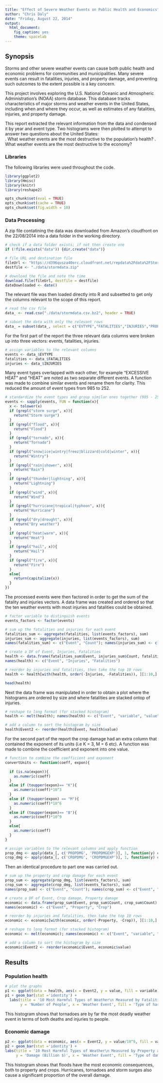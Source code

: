 ```yaml
---
title: "Effect of Severe Weather Events on Public Health and Economics"
author: "Chris Daly"
date: "Friday, August 22, 2014"
output:
  html_document:
    fig_caption: yes
    theme: spacelab
---
```

## Synopsis
Storms and other severe weather events can cause both public health and economic problems for communities and municipalities. Many severe events can result in fatalities, injuries, and property damage, and preventing such outcomes to the extent possible is a key concern.

This project involves exploring the U.S. National Oceanic and Atmospheric Administration's (NOAA) storm database. This database tracks characteristics of major storms and weather events in the United States, including when and where they occur, as well as estimates of any fatalities, injuries, and property damage.

This report extracted the relevant information from the data and condensed it by year and event type. Two histograms were then plotted to attempt to answer two questions about the United States:  
. What weather events are the most destructive to the population's health?
. What weather events are the most destructive to the economy?

### Libraries
The following libraries were used throughout the code.
```r
library(ggplot2)
library(Hmisc)
library(knitr)
library(reshape2)

opts_chunk$set(eval = TRUE)
opts_chunk$set(cache = TRUE)
opts_chunk$set(fig.width = 10)
```

### Data Processing
A zip file contatining the data was downloaded from Amazon's cloudfront on the 22/08/2014 into a data folder in the working directory.

```r
# check if a data folder exists; if not then create one
if (!file.exists("data")) {dir.create("data")}

# file URL and destination file
fileUrl <- "https://d396qusza40orc.cloudfront.net/repdata%2Fdata%2FStormData.csv.bz2"
destfile <- "./data/stormdata.zip"

# download the file and note the time
download.file(fileUrl, destfile = destfile)
dateDownloaded <- date()
```

The relevant file was then loaded directly into R and subsetted to get only the columns relevant to the scope of this report.

```r
# read the csv file
data_ <- read.csv("./data/stormdata.csv.bz2", header = TRUE)

# subset the data with only the relevant rows
data_ = subset(data_, select = c("EVTYPE","FATALITIES","INJURIES","PROPDMG", "PROPDMGEXP", "CROPDMG", "CROPDMGEXP"))
```


For the first part of the report the three relevant data columns were broken up into three vectors: events, fatalities, injuries. 

```r
# assign variables to the relevant columns
events <- data_$EVTYPE
fatalities <- data_$FATALITIES
injuries <- data_$INJURIES
```

Many event types overlapped with each other, for example "EXCESSIVE HEAT" and "HEAT" are noted as two separate different events. A function was made to combine similar events and rename them for clarity. This reduced the amount of event types from 985 to 252.

```r
# standardize the event types and group similar ones together (985 - 252 factors)
events <- sapply(events, FUN = function(x){
  x <- tolower(x)
  if (grepl("storm surge", x)){
    return("Storm surge")
  }
  if (grepl("flood", x)){
    return("Flood")
  }
  if (grepl("tornado", x)){
    return("Tornado")
  }
  if (grepl("snow|ice|wintry|freez|blizzard|cold|winter", x)){
    return("Wintry")
  }
  if (grepl("rain|shower", x)){
    return("Rain")
  }
  if (grepl("thunder|lightning", x)){
    return("Lightning")
  } 
  if (grepl("wind", x)){
    return("Wind")
  } 
  if (grepl("hurricane|tropical|typhoon", x)){
    return("Hurricane")
  }
  if (grepl("dry|drought", x)){
    return("Dry weather")
  }
  if (grepl("heat|warm", x)){
    return("Heat")
  }
  if (grepl("hail", x)){
    return("Hail")
  }
  if (grepl("fire", x)){
    return("Fire")
  }
  else{
    return(capitalize(x))
  }
})
```

The processed events were then factored in order to get the sum of the fatality and injuries vectors. A data frame was created and ordered so that the ten weather events with most injuries and fatalities could be obtained.

```r
# factor variable to distinguish events
events_factors <- factor(events)

# sum up the fatalities and injuries for each event
fatalities_sum <- aggregate(fatalities, list(events_factors), sum)
injuries_sum <- aggregate(injuries, list(events_factors), sum)
names(fatalities_sum) <- c("Event", "Count"); names(injuries_sum) <- c("Event", "Count")

# create a DF of Event, Injuries, Fatalities
health <- data.frame(fatalities_sum$Event, injuries_sum$Count, fatalities_sum$Count)
names(health) <- c("Event", "Injuries", "Fatalities")

# reorder by injuries and fatalities, then take the top 10 rows
health <- health[with(health, order(-Injuries, -Fatalities)), ][1:10,]

head(health)
```

Next the data frame was manipulated in order to obtain a plot where the histograms are ordered by size and where fatalities are stacked ontop of injuries.

```r
# reshape to long format (for stacked histogram)
health <- melt(health); names(health) <- c("Event", "variable", "value")

# add a column to sort the histogram by size
health$Event2 <- reorder(health$Event, health$value)
```

For the second part of the report the crop damage had an extra column that contained the exponent of its units (i.e K = 3, M = 6 etc). A function was made to combine the coefficient and exponent into one value.

```r
# function to combine the coefficient and exponent
convertUnits <- function(coeff, expon){
  
  if (is.na(expon)){
    as.numeric(coeff)
  }
  else if (toupper(expon)== "K"){
    as.numeric(coeff)*10^3
  }
  else if (toupper(expon) == "M"){
    as.numeric(coeff)*10^6
  }
  else if (toupper(expon)== "B"){
    as.numeric(coeff)*10^9
  }
  else{
    as.numeric(coeff)
  }
}

# assign variables to the relevant columns and apply function
prop_dmg <- apply(data_[, c('PROPDMG', 'PROPDMGEXP')], 1, function(y) convertUnits(y['PROPDMG'], y['PROPDMGEXP']))
crop_dmg <- apply(data_[, c('CROPDMG', 'CROPDMGEXP')], 1, function(y) convertUnits(y['CROPDMG'], y['CROPDMGEXP']))
```

Then an identical procedure to part one was carried out.
```r
# sum up the property and crop damage for each event
prop_sum <- aggregate(prop_dmg, list(events_factors), sum)
crop_sum <- aggregate(crop_dmg, list(events_factors), sum)
names(prop_sum) <- c("Event", "Count"); names(crop_sum) <- c("Event", "Count")

# create a DF of Event, Crop damage, Property damage
economic <- data.frame(prop_sum$Event, prop_sum$Count, crop_sum$Count)
names(economic) <- c("Event", "Property", "Crop")

# reorder by injuries and fatalities, then take the top 10 rows
economic <- economic[with(economic, order(-Property, -Crop)), ][1:10,]

# reshape to long format (for stacked histogram)
economic <- melt(economic); names(economic) <- c("Event", "variable", "value")

# add a column to sort the histogram by size
economic$Event2 <- reorder(economic$Event, economic$value)

```

## Results

### Population health
```r
# plot the graphs
p1 <- ggplot(data = health, aes(x = Event2, y = value, fill = variable))
p1 + geom_bar(stat ='identity') + 
  labs(title = '10 Most Harmful Types of Weather\n Measured by Fatalities & Injuries 1950 - 2011',
       y = 'Number of People', x = 'Weather Event', fill = 'Type of harm')

```
This histogram shows that tornadoes are by far the most deadly weather event in terms of both deaths and injuries to people.

### Economic damage
```r
p2 <- ggplot(data = economic, aes(x = Event2, y = value/10^9, fill = variable))
p2 + geom_bar(stat ='identity') + 
labs(title = '10 Most Harmful Types of Weather\n Measured by Property and Crop Damage 1950 - 2011', 
     y = 'Damage (Billion $)', x = 'Weather Event', fill = 'Type of damage') 
```
This histogram shows that floods have the most economic consequences, both to property and crops. Hurricanes, tornadoes and storm surges also cause a significant proportion of the overall damage.